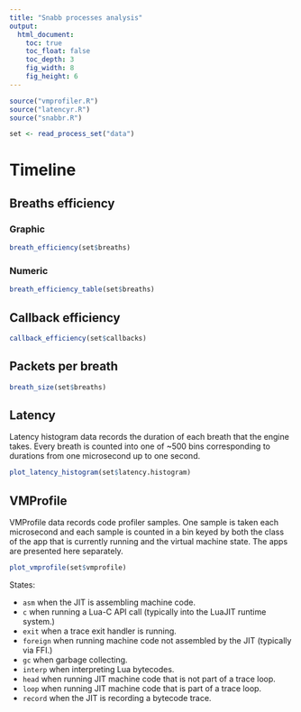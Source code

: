 ```yaml
---
title: "Snabb processes analysis"
output:
  html_document:
    toc: true
    toc_float: false
    toc_depth: 3
    fig_width: 8
    fig_height: 6
---
```


```r
source("vmprofiler.R")
source("latencyr.R")
source("snabbr.R")

set <- read_process_set("data")
```

# Timeline

## Breaths efficiency

### Graphic

```r
breath_efficiency(set$breaths)
```

### Numeric

```r
breath_efficiency_table(set$breaths)
```

## Callback efficiency

```r
callback_efficiency(set$callbacks)
```

## Packets per breath

```r
breath_size(set$breaths)
```

## Latency

Latency histogram data records the duration of each breath that the engine takes. Every breath is counted into one of ~500 bins corresponding to durations from one microsecond up to one second.

```r
plot_latency_histogram(set$latency.histogram)
```

## VMProfile

VMProfile data records code profiler samples. One sample is taken each microsecond and each sample is counted in a bin keyed by both the class of the app that is currently running and the virtual machine state. The apps are presented here separately.

```r
plot_vmprofile(set$vmprofile)
```

States:

- `asm` when the JIT is assembling machine code.
- `c` when running a Lua-C API call (typically into the LuaJIT runtime system.)
- `exit` when a trace exit handler is running.
- `foreign` when running machine code not assembled by the JIT (typically via FFI.)
- `gc` when garbage collecting.
- `interp` when interpreting Lua bytecodes.
- `head` when running JIT machine code that is not part of a trace loop.
- `loop` when running JIT machine code that is part of a trace loop.
- `record` when the JIT is recording a bytecode trace.



